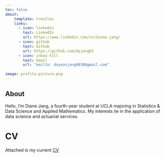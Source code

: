 ```yaml
---
toc: false
about: 
    template: trestles
    links: 
      - icon: linkedin
        text: LinkedIn
        url: https://www.linkedin.com/in/diane-jang/
      - icon: github
        text: Github
        url: https://github.com/dyjang83
      - icon: inbox-fill
        text: Email
        url: "mailto: doyeonjang0830@gmail.com"
        
image: profile-picture.png
---
```


## About

Hello, I'm Diane Jang, a fourth-year student at UCLA majoring in Statistics & Data Science and Applied Mathematics. My interests lie in the application of data science and actuarial services. 

# CV

Attached is my current [CV](/docs/CV/Diane-Jang-CV.pdf "CV")